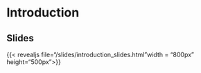 # Introduction {.unnumbered}

## Slides

{{< revealjs file="/slides/introduction_slides.html"width = "800px" height="500px">}}
